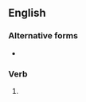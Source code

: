 {{also|rôleplaying|role-playing}}

==English==

===Alternative forms===
* {{l|en|role-playing}}

===Verb===
{{head|en|verb form}}

# {{en-third-person singular of|roleplay}}
